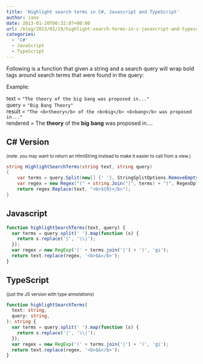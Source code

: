```yaml
---
title: 'Highlight search terms in C#, Javascript and TypeScript'
author: iano
date: 2013-01-20T06:32:07+00:00
url: /blog/2013/01/19/highlight-search-terms-in-c-javascript-and-typescript/
categories:
  - 'C#'
  - JavaScript
  - TypeScript
---
```


Following is a function that given a string and a search query will wrap bold tags around search terms that were found in the query:

Example:

text = `"The theory of the big bang was proposed in..."`<br />
query = `"Big Bang Theory"`<br />
result = `"The <b>theory</b> of the <b>big</b> <b>bang</b> was proposed in..."`<br />
rendered = The **theory** of the **big** **bang** was proposed in....

## C# Version

<p>
  <small>
    (note: you may want to return an HtmlString instead to
    make it easier to call from a view.)
  </small>
</p>

```csharp
string HighlightSearchTerms(string text, string query)
{
    var terms = query.Split(new[] {' '}, StringSplitOptions.RemoveEmptyEntries).Select(s => s.Replace("|", "\\|"));
    var regex = new Regex("(" + string.Join("|", terms) + ")", RegexOptions.IgnoreCase);
    return regex.Replace(text, "<b>${0}</b>");
}
```

## Javascript

```javascript
function highlightSearchTerms(text, query) {
  var terms = query.split(' ').map(function (s) {
    return s.replace('|', '\\|');
  });
  var regex = new RegExp('(' + terms.join('|') + ')', 'gi');
  return text.replace(regex, '<b>$&</b>');
}
```

## TypeScript

<p>
  <small>(just the JS version with type annotations)</small>
</p>

```typescript
function highlightSearchTerms(
  text: string,
  query: string,
): string {
  var terms = query.split(' ').map(function (s) {
    return s.replace('|', '\\|');
  });
  var regex = new RegExp('(' + terms.join('|') + ')', 'gi');
  return text.replace(regex, '<b>$&</b>');
}
```
